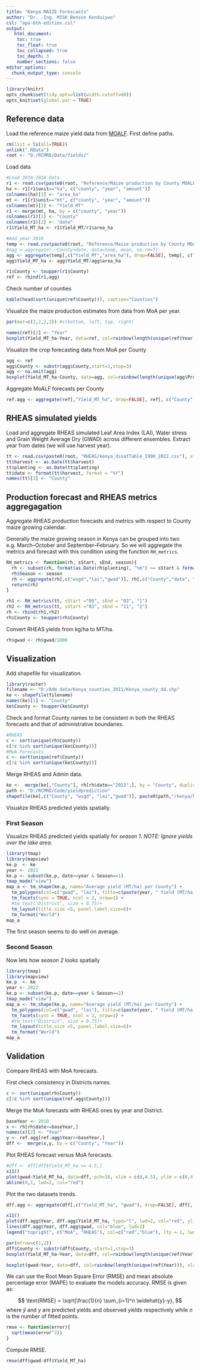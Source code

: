 ```yaml
---
title: "Kenya MAIZE Forescasts"
author: "Dr. -Ing. MISK Benson Kenduiywo"
csl: "apa-6th-edition.csl"
output: 
   html_document:
    toc: true
    toc_float: true
    toc_collapsed: true
    toc_depth: 3
    number_sections: false
editor_options: 
  chunk_output_type: console
---
```


```r
library(knitr)
opts_chunk$set(tidy.opts=list(width.cutoff=60))
opts_knit$set(global.par = TRUE)
```

## Reference data

Load the reference maize yield data from [MOALF](http://kilimodata.developlocal.org/). First define paths.

```r
rm(list = ls(all=TRUE))
unlink(".RData")
root <- "D:/RCMRD/Data/Yields/"

```

Load data

```r
#Load 2010-2018 data
r1 <- read.csv(paste0(root, "Reference/Maize production by County MOALF 2010-2017.csv"), stringsAsFactors =  FALSE)
ha <- r1[r1$unit=="ha", c("county", "year", "amount")]
colnames(ha)[3] <- "area_ha"
mt <- r1[r1$unit=="mt", c("county", "year", "amount")]
colnames(mt)[3] <- "Yield_MT"
r1 <- merge(mt, ha, by = c("county", "year"))
colnames(r1)[1] <- "County"
colnames(r1)[2] <- "date"
r1$Yield_MT_ha <- r1$Yield_MT/r1$area_ha

#Add year 2018
temp <- read.csv(paste0(root, "Reference/Maize production by County MOALF 2018.csv"), stringsAsFactors =  FALSE)
#agg = aggregate(.~County+date, data=temp, mean, na.rm=T)
agg <- aggregate(temp[,c("Yield_MT","area_ha"), drop=FALSE], temp[, c("County","date"), drop=FALSE], sum, na.rm=TRUE)
agg$Yield_MT_ha <- agg$Yield_MT/agg$area_ha

r1$County <- toupper(r1$County)
ref <- rbind(r1,agg)
```

Check number of counties

```r
kable(head(sort(unique(ref$County))), caption="Counties")
```

Visualize the maize production estimates from data from MoA per year.

```r
par(mar=c(2,2,2,2)) #c(bottom, left, top, right)
```


```r
names(ref)[2] <- "Year"
boxplot(Yield_MT_ha~Year, data=ref, col=rainbow(length(unique(ref$Year))), xlab="Year", ylab = "Yield (MT/ha)", main="MoALF Annual Forecasts.")

```

Visualize the crop forecasting data from MoA per County

```r
agg <- ref
agg$County <- substr(agg$County,start=1,stop=3)
agg <- na.omit(agg)
boxplot(Yield_MT_ha~County, data=agg, col=rainbow(length(unique(agg$Province))), xlab="County", ylab = "Yield (MT/ha)", main="Zambia MoA Provinces Forecasts.", cex.axis=0.8) #horizontal = T, las=1

```

Aggregate MoALF forecasts per County

```r
ref.agg <- aggregate(ref[,"Yield_MT_ha", drop=FALSE], ref[, c("County","Year"), drop=FALSE], mean, na.rm=TRUE)
```


## RHEAS simulated yields

Load and aggregate RHEAS simulated Leaf Area Index (LAI), Water stress and Grain Weight Average Dry (GWAD) across different ensembles. Extract year from dates (we will use harvest year).

```r
tt <- read.csv(paste0(root, "RHEAS/kenya_dssatTable_1990_2022.csv"), stringsAsFactors =  FALSE)
tt$harvest <- as.Date(tt$harvest)
tt$planting <- as.Date(tt$planting)
tt$date <- format(tt$harvest, format = "%Y")
names(tt)[3] <- "County"
```


## Production forecast and RHEAS metrics aggregagation

Aggregate RHEAS production forecasts and metrics with respect to County maize growing calendar. 

Generally the maize growing season in Kenya can be grouped into two e.g. March--October and September--February. So we will aggregate the metrics and forecast with this condition using the function `RH_metrics`.

```r
RH_metrics <- function(rh, sStart, sEnd, season){
  rh <- subset(rh, format(as.Date(rh$planting), "%m") >= sStart & format(as.Date(rh$harvest), "%m") <= sEnd)
  rh$Season <- season
  rh <- aggregate(rh[,c("wsgd","lai","gwad")], rh[,c("County","date", "Season")], mean, na.rm=T)
  return(rh)
}

rh1 <- RH_metrics(tt, sStart ="09", sEnd = "02", "1")
rh2 <- RH_metrics(tt, sStart ="03", sEnd = "11", "2")
rh <- rbind(rh1,rh2)
rh$County <- toupper(rh$County)
```

Convert RHEAS yields from kg/ha to MT/ha.

```r
rh$gwad <- rh$gwad/1000
```


## Visualization

Add shapefile for visualization.

```r
library(raster)
filename <- "D:/Adm data/Kenya_counties_2011/Kenya_county_dd.shp"
ke <- shapefile(filename)
names(ke)[1] <- "County"
ke$County <- toupper(ke$County)
```


Check and format County names to be consistent in both the RHEAS forecasts and that of administrative boundaries.

```r
#RHEAS
c <- sort(unique(rh$County))
c[!c %in% sort(unique(ke$County))]
#MoA Forecasts
c <- sort(unique(ref$County))
c[!c %in% sort(unique(ke$County))]
```

 Merge RHEAS and Admin data.
 
```r
ke <-  merge(ke[,"County"], rh[rh$date=="2022",], by = "County", duplicateGeoms=TRUE)
path <- "D:/RCMRD/Code/yieldprediction"
shapefile(ke[,c("County", "wsgd", "lai","gwad")], paste0(path,"/kenya/kenya_Maize_Forecasts.shp"), overwrite=T)

```

Visualize RHEAS predicted yields spatially.

### First Season

Visualize RHEAS predicted yields spatially for *season 1*. *NOTE: Ignore yields over the lake area*.

```r
library(tmap)
library(mapview)
ke.p  <- ke
year <- 2022
ke.p <- subset(ke.p, date==year & Season==1)
tmap_mode("view")
map_a <- tm_shape(ke.p, name="Average yield (MT/ha) per County") +
  tm_polygons(col=c("gwad", "lai"), title=c(paste(year, " Yield (MT/ha)"), "Leaf Area Index")) +
  tm_facets(sync = TRUE, ncol = 2, nrow=1) +
  #tm_text("District", size = 0.75)+
  tm_layout(title.size =5, panel.label.size=6)+
  tm_format("World")
map_a

```

The first season seems to do well on average.

### Second Season

Now lets how  *season 2* looks spatially

```r
library(tmap)
library(mapview)
ke.p  <- ke
year <- 2022
ke.p <- subset(ke.p, date==year & Season==2)
tmap_mode("view")
map_a <- tm_shape(ke.p, name="Average yield (MT/ha) per County") +
  tm_polygons(col=c("gwad", "lai"), title=c(paste(year, " Yield (MT/ha)"), "Leaf Area Index")) +
  tm_facets(sync = TRUE, ncol = 2, nrow=1) +
  #tm_text("District", size = 0.75)+
  tm_layout(title.size =5, panel.label.size=6)+
  tm_format("World")
map_a

```


## Validation

Compare RHEAS with MoA forecasts.

First check consistency in Districts names.

```r
c <- sort(unique(rh$County))
c[!c %in% sort(unique(ref.agg$County))]
```

Merge the MoA forecasts with RHEAS ones by year and District.

```r
baseYear <- 2010
x <- rh[rh$date>=baseYear,]
names(x)[2] <- "Year"
y <- ref.agg[ref.agg$Year>=baseYear,]
dff <-  merge(x,y, by = c("County", "Year"))

```

Plot RHEAS forecast versus MoA forecasts.

```r
#dff <- dff[dff$Yield_MT_ha <= 4.5,]
x11()
plot(gwad~Yield_MT_ha, data=dff, pch=16, xlim = c(0,4.5), ylim = c(0,4.5), xlab="MoA Forecasts (MT/ha)", ylab="RHEAS Forecasts (MT/ha)")
abline(0,1, lwd=2, col="red")
```


Plot the two datasets trends.

```r
dff.agg <- aggregate(dff[,c("Yield_MT_ha", "gwad"), drop=FALSE], dff[, "Year", drop=FALSE], mean, na.rm=TRUE)

x11()
plot(dff.agg$Year, dff.agg$Yield_MT_ha, type="l", lwd=2, col="red", ylim = c(0,4), ylab="Maize Forecasts (MT/ha)", xlab="Year")
lines(dff.agg$Year, dff.agg$gwad, col="blue", lwd=2)
legend("topright", c("MoA", "RHEAS"), col=c("red","blue"), lty = 1, lwd=2)

```



```r
par(mfrow=c(1,2))
dff$County <- substr(dff$County, start=1,stop=3)
boxplot(Yield_MT_ha~Year, data=dff, col=rainbow(length(unique(ref$Year))), xlab="Year", ylab = "Yield (MT/ha)", main="MoA Annual Forecasts.")

boxplot(gwad~Year, data=dff, col=rainbow(length(unique(ref$Year))), xlab="Year", ylab = "Yield (MT/ha)", ylim=c(0,4.5), main="RHEAS Annual Forecasts.")
```

We can use the Root Mean Square Error (RMSE)  and mean absolute percentage error (MAPE) to evaluate the models accuracy. RMSE is given as:

$$
\text{RMSE} = \sqrt{\frac{1}{n} \sum_{i=1}^n \widehat{y}-y},
$$
where $\widehat{y}$  and $y$ are predicted yields and observed yields respectively while *n* is the number of fitted points.

```r
rmse <- function(error){
  sqrt(mean(error^2))
}

```

Compute RMSE.

```r
rmse(dff$gwad-dff$Yield_MT_ha)
```


